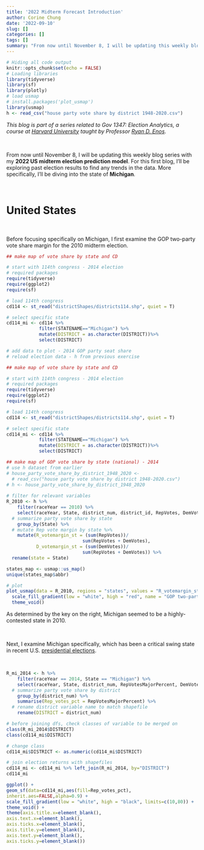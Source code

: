 ```yaml
---
title: '2022 Midterm Forecast Introduction'
author: Corine Chung
date: '2022-09-10'
slug: []
categories: []
tags: []
summary: "From now until November 8, I will be updating this weekly blog series with my **2022 US midterm election prediction model**. For this first blog, I'll be exploring past election results to find any trends in the data. More specifically, I'll be diving into the state of **Michigan**."
---
```


```r
# Hiding all code output
knitr::opts_chunk$set(echo = FALSE)
# Loading libraries
library(tidyverse)
library(sf)
library(plotly)
# load usmap
# install.packages('plot_usmap')
library(usmap)
h <- read_csv("house party vote share by district 1948-2020.csv")

```

*This blog is part of a series related to Gov 1347: Election Analytics, a course at [Harvard University](https://www.harvard.edu/) taught by Professor [Ryan D. Enos](http://ryandenos.com/)*.

<br>

From now until November 8, I will be updating this weekly blog series with my **2022 US midterm election prediction model**. For this first blog, I'll be exploring past election results to find any trends in the data. More specifically, I'll be diving into the state of **Michigan**.

<br>

# United States

<br>

Before focusing specifically on Michigan, I first examine the GOP two-party vote share margin for the 2010 midterm election.

```r
## make map of vote share by state and CD

# start with 114th congress - 2014 election
# required packages 
require(tidyverse)
require(ggplot2)
require(sf)

# load 114th congress
cd114 <- st_read("districtShapes/districts114.shp", quiet = T)

# select specific state 
cd114_mi <- cd114 %>% 
            filter(STATENAME=="Michigan") %>%
            mutate(DISTRICT = as.character(DISTRICT))%>%
            select(DISTRICT)

# add data to plot - 2014 GOP party seat share
# reload election data - h from previous exercise
```


```r
## make map of vote share by state and CD

# start with 114th congress - 2014 election
# required packages 
require(tidyverse)
require(ggplot2)
require(sf)

# load 114th congress
cd114 <- st_read("districtShapes/districts114.shp", quiet = T)

# select specific state 
cd114_mi <- cd114 %>% 
            filter(STATENAME=="Michigan") %>%
            mutate(DISTRICT = as.character(DISTRICT))%>%
            select(DISTRICT)

## make map of GOP vote share by state (national) - 2014
# use h dataset from earlier
# house_party_vote_share_by_district_1948_2020 <- 
  # read_csv("house party vote share by district 1948-2020.csv")
# h <- house_party_vote_share_by_district_1948_2020
 
# filter for relevant variables
R_2010 <- h %>%
    filter(raceYear == 2010) %>%
    select(raceYear, State, district_num, district_id, RepVotes, DemVotes) %>%
  # summarize party vote share by state
    group_by(State) %>%
  # mutate Rep vote margin by state %>%
    mutate(R_votemargin_st = (sum(RepVotes))/
                            sum(RepVotes + DemVotes),
           D_votemargin_st = (sum(DemVotes))/
                            sum(RepVotes + DemVotes)) %>%
  rename(state = State)

states_map <- usmap::us_map()
unique(states_map$abbr)

# plot
plot_usmap(data = R_2010, regions = "states", values = "R_votemargin_st", labels = TRUE) + 
  scale_fill_gradient(low = "white", high = "red", name = "GOP two-party voteshare margin") +
  theme_void()
```
As determined by the key on the right, Michigan seemed to be a highly-contested state in 2010.

<br>

Next, I examine Michigan specifically, which has been a critical swing state in recent U.S. [presidential elections](https://www.270towin.com/states/Michigan). 

<br>

```r
R_mi_2014 <- h %>%
    filter(raceYear == 2014, State == "Michigan") %>%
    select(raceYear, State, district_num, RepVotesMajorPercent, DemVotesMajorPercent) %>%
  # summarize party vote share by district
    group_by(district_num) %>%
    summarise(Rep_votes_pct = RepVotesMajorPercent) %>%
  # rename district variable name to match shapefile
    rename(DISTRICT = district_num)

# before joining dfs, check classes of variable to be merged on
class(R_mi_2014$DISTRICT)
class(cd114_mi$DISTRICT)

# change class
cd114_mi$DISTRICT <- as.numeric(cd114_mi$DISTRICT)

# join election returns with shapefiles
cd114_mi <- cd114_mi %>% left_join(R_mi_2014, by="DISTRICT")
cd114_mi

ggplot() +
geom_sf(data=cd114_mi,aes(fill=Rep_votes_pct),
inherit.aes=FALSE,alpha=0.9) +
scale_fill_gradient(low = "white", high = "black", limits=c(10,80)) +
theme_void() +
theme(axis.title.x=element_blank(),
axis.text.x=element_blank(),
axis.ticks.x=element_blank(),
axis.title.y=element_blank(),
axis.text.y=element_blank(),
axis.ticks.y=element_blank())
``` 

